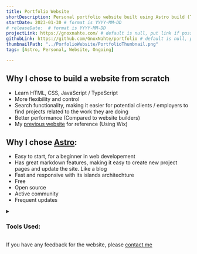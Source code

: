 ```yaml
---
title: Portfolio Website
shortDescription: Personal portfolio website built using Astro build (This Website)
startDate: 2023-01-30 # format is YYYY-MM-DD
# releaseDate:  # format is YYYY-MM-DD
projectLink: https://gnoxnahte.com/ # default is null, put link if possible
githubLink: https://github.com/GnoxNahte/portfolio # default is null, put link if possible
thumbnailPath: "../PorfolioWebsite/PortfolioThumbnail.png"
tags: [Astro, Personal, Website, Ongoing] 

---
```


## Why I chose to build a website from scratch
- Learn HTML, CSS, JavaScript / TypeScript
- More flexibility and control
- Search functionality, making it easier for potential clients / employers to find projects related to the work they are doing
- Better performance (Compared to website builders)
- My [previous website](https://ethanong-jh.wixsite.com/portfolio) for reference (Using Wix)

## Why I chose [Astro](https://astro.build/):
- Easy to start, for a beginner in web developement
- Has great markdown features, making it easy to create new project pages and update the site. Like a blog
- Fast and responsive with its islands architechture 
- Free
- Open source 
- Active community 
- Frequent updates

<details>
<summary><h3>Tools Used:</h3></summary>
- Framework[Astro](https://astro.build/)
- Hosting: GitHub Pages
- IDE: [VS Code](https://code.visualstudio.com/)
</details>

If you have any feedback for the website, please [contact me](https://gnoxnahte.com/about#contact)